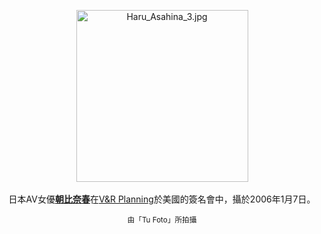<center>
[[File:Haru_Asahina_3.jpg|275px]]
<br><br>
日本AV女優'''[[朝比奈春|朝比奈春]]'''在[[V&R_Planning|V&R Planning]]於美國的簽名會中，攝於2006年1月7日。
<p>
<small>由「Tu Foto」所拍攝</small>
</center>